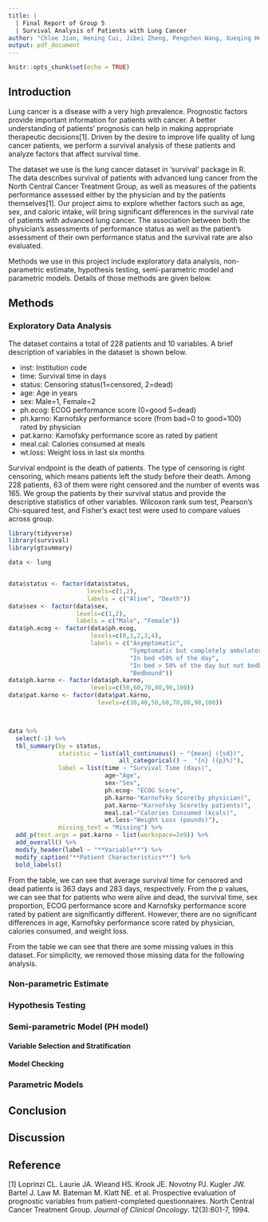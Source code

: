 ```yaml
---
title: |
  | Final Report of Group 5
  | Survival Analysis of Patients with Lung Cancer
author: "Chloe Jian, Hening Cui, Jibei Zheng, Pengchen Wang, Xueqing Huang, Qihang Wu"
output: pdf_document
---
```


```r
knitr::opts_chunk$set(echo = TRUE)
```

## Introduction

Lung cancer is a disease with a very high prevalence. Prognostic factors provide important information for patients with cancer. A better understanding of patients’ prognosis can help in making appropriate therapeutic decisions[1]. Driven by the desire to improve life quality of lung cancer patients, we perform a survival analysis of these patients and analyze factors that affect survival time.

The dataset we use is the lung cancer dataset in ‘survival’ package in R. The data describes survival of patients with advanced lung cancer from the North Central Cancer Treatment Group, as well as measures of the patients performance assessed either by the physician and by the patients themselves[1]. Our project aims to explore whether factors such as age, sex, and caloric intake, will bring significant differences in the survival rate of patients with advanced lung cancer. The association between both the physician’s assessments of performance status as well as the patient’s assessment of their own performance status and the survival rate are also evaluated.

Methods we use in this project include exploratory data analysis, non-parametric estimate, hypothesis testing, semi-parametric model and parametric models. Details of those methods are given below.

## Methods

### Exploratory Data Analysis

The dataset contains a total of 228 patients and 10 variables. A brief description of variables in the dataset is shown below.

* inst:	Institution code
* time:	Survival time in days
* status:	Censoring status(1=censored, 2=dead)
* age:	Age in years
* sex:	Male=1, Female=2
* ph.ecog:	ECOG performance score (0=good 5=dead)
* ph.karno:	Karnofsky performance score (from bad=0 to good=100) rated by physician
* pat.karno:	Karnofsky performance score as rated by patient
* meal.cal:	Calories consumed at meals
* wt.loss:	Weight loss in last six months

Survival endpoint is the death of patients. The type of censoring is right censoring, which means patients left the study before their death. Among 228 patients, 63 of them were right censored and the number of events was 165. We group the patients by their survival status and provide the descriptive statistics of other variables. Wilcoxon rank sum test, Pearson's Chi-squared test, and Fisher's exact test were used to compare values across group. 

```r
library(tidyverse)
library(survival)
library(gtsummary)

data <- lung


data$status <- factor(data$status,
                      levels=c(1,2),
                      labels = c("Alive", "Death"))
data$sex <- factor(data$sex,
                   levels=c(1,2),
                   labels = c("Male", "Female"))
data$ph.ecog <- factor(data$ph.ecog,
                       levels=c(0,1,2,3,4),
                       labels = c("Asymptomatic", 
                                  "Symptomatic but completely ambulatory",
                                  "In bed <50% of the day",
                                  "In bed > 50% of the day but not bedbound",
                                  "Bedbound"))
data$ph.karno <- factor(data$ph.karno,
                       levels=c(50,60,70,80,90,100))
data$pat.karno <- factor(data$pat.karno,
                         levels=c(30,40,50,60,70,80,90,100))



data %>% 
  select(-1) %>%
  tbl_summary(by = status,
              statistic = list(all_continuous() ~ "{mean} ({sd})",
                               all_categorical() ~  "{n} ({p}%)"),
              label = list(time ~ "Survival Time (days)", 
                           age~"Age",
                           sex~"Sex",
                           ph.ecog~ "ECOG Score",
                           ph.karno~"Karnofsky Score(by physician)",
                           pat.karno~"Karnofsky Score(by patients)",
                           meal.cal~"Calories Consumed (kcals)",
                           wt.loss~"Weight Loss (pounds)"),
              missing_text = "Missing") %>% 
  add_p(test.args = pat.karno ~ list(workspace=2e9)) %>%
  add_overall() %>%
  modify_header(label ~ "**Variable**") %>%
  modify_caption("**Patient Characteristics**") %>%
  bold_labels()
```

From the table, we can see that average survival time for censored and dead patients is 363 days and 283 days, respectively. From the p values, we can see that for patients who were alive and dead, the survival time, sex proportion, ECOG performance score and Karnofsky performance score rated by patient are significantly different. However, there are no significant differences in age, Karnofsky performance score rated by physician, calories consumed, and weight loss.

From the table we can see that there are some missing values in this dataset. For simplicity, we removed those missing data for the following analysis.

### Non-parametric Estimate

### Hypothesis Testing

### Semi-parametric Model (PH model)
#### Variable Selection and Stratification
#### Model Checking

### Parametric Models

## Conclusion

## Discussion

## Reference

[1] Loprinzi CL. Laurie JA. Wieand HS. Krook JE. Novotny PJ. Kugler JW. Bartel J. Law M. Bateman M. Klatt NE. et al. Prospective evaluation of prognostic variables from patient-completed questionnaires. North Central Cancer Treatment Group. _Journal of Clinical Oncology_. 12(3):601-7, 1994.
